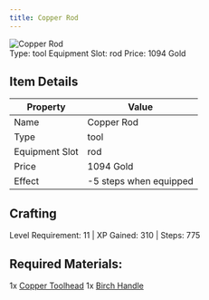 ```yaml
---
title: Copper Rod
---
```


<div className="flex items-start gap-6 mb-8">
  <div className="flex-shrink-0">
    <img src="/assets/resources/smithing/copper_rod.png" alt="Copper Rod" className="w-24 h-24 border rounded-lg" />
  </div>
  <div className="flex-1">
    <div className="space-y-2">
            <div className="flex flex-wrap gap-4 text-sm">
        <span className="px-2 py-1 bg-green-100 dark:bg-green-900 rounded-md">
          Type: tool
        </span>
        <span className="px-2 py-1 bg-purple-100 dark:bg-purple-900 rounded-md">
          Equipment Slot: rod
        </span>
        <span className="px-2 py-1 bg-yellow-100 dark:bg-yellow-900 rounded-md">
          Price: 1094 Gold
        </span>
      </div>
    </div>
  </div>
</div>

## Item Details

| Property       | Value                  |
| -------------- | ---------------------- |
| Name           | Copper Rod             |
| Type           | tool                   |
| Equipment Slot | rod                    |
| Price          | 1094 Gold              |
| Effect         | -5 steps when equipped |

## Crafting
Level Requirement: 11 | XP Gained: 310 | Steps: 775

## Required Materials:
1x [Copper Toolhead](/docs/resources/individual/copper_toolhead)
1x [Birch Handle](/docs/resources/individual/birch_handle)

